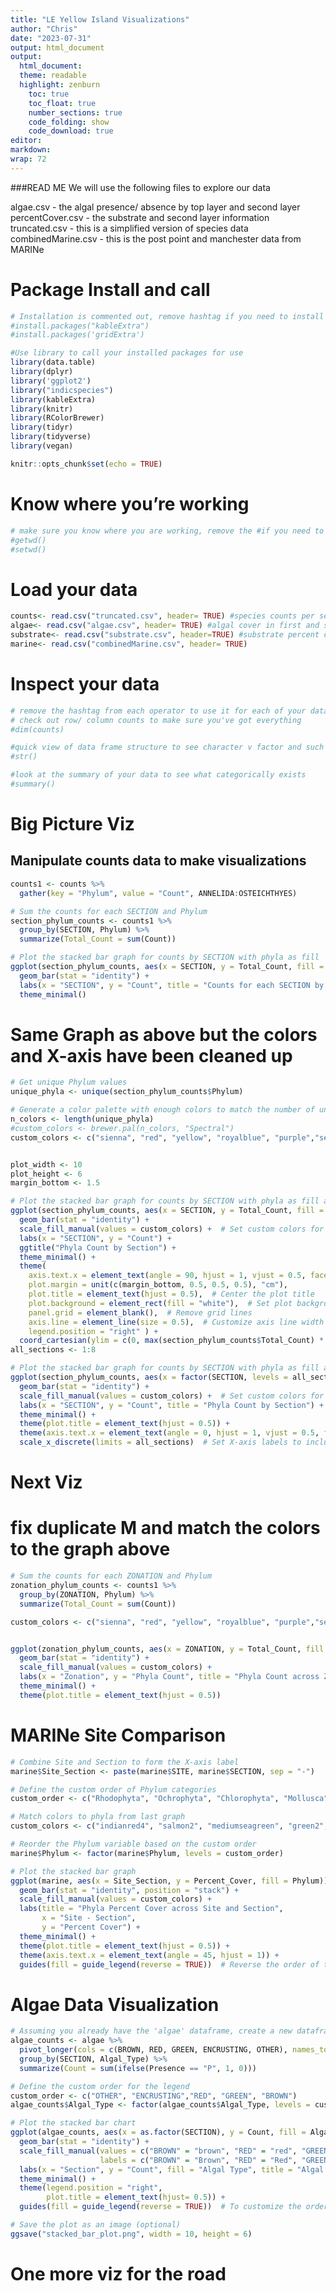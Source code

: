 ```yaml
---
title: "LE Yellow Island Visualizations"
author: "Chris"
date: "2023-07-31"
output: html_document
output: 
  html_document: 
  theme: readable 
  highlight: zenburn 
    toc: true 
    toc_float: true 
    number_sections: true 
    code_folding: show 
    code_download: true 
editor: 
markdown: 
wrap: 72 
---
```


###READ ME We will use the following files to explore our data

algae.csv - the algal presence/ absence by top layer and second layer percentCover.csv - the substrate and second layer information 
truncated.csv - this is a simplified version of species data
combinedMarine.csv - this is the post point and manchester data from MARINe

# Package Install and call
```r

# Installation is commented out, remove hashtag if you need to install
#install.packages("kableExtra")
#install.packages('gridExtra')

```

```r

#Use library to call your installed packages for use
library(data.table)
library(dplyr)
library('ggplot2')
library("indicspecies")
library(kableExtra)
library(knitr)
library(RColorBrewer)
library(tidyr)
library(tidyverse)
library(vegan)

```

```r
knitr::opts_chunk$set(echo = TRUE)
```

# Know where you're working
```r

# make sure you know where you are working, remove the #if you need to make this work
#getwd()
#setwd()

```

# Load your data
```r

counts<- read.csv("truncated.csv", header= TRUE) #species counts per section
algae<- read.csv("algae.csv", header= TRUE) #algal cover in first and second layer of each quadrat
substrate<- read.csv("substrate.csv", header=TRUE) #substrate percent cover in first and second layer of each quadrat
marine<- read.csv("combinedMarine.csv", header= TRUE)

```

# Inspect your data
```r

# remove the hashtag from each operator to use it for each of your data sets
# check out row/ column counts to make sure you've got everything
#dim(counts)

#quick view of data frame structure to see character v factor and such
#str()

#look at the summary of your data to see what categorically exists
#summary()

```
# Big Picture Viz
## Manipulate counts data to make visualizations
```r

counts1 <- counts %>%
  gather(key = "Phylum", value = "Count", ANNELIDA:OSTEICHTHYES)

# Sum the counts for each SECTION and Phylum
section_phylum_counts <- counts1 %>%
  group_by(SECTION, Phylum) %>%
  summarize(Total_Count = sum(Count))

# Plot the stacked bar graph for counts by SECTION with phyla as fill
ggplot(section_phylum_counts, aes(x = SECTION, y = Total_Count, fill = Phylum)) +
  geom_bar(stat = "identity") +
  labs(x = "SECTION", y = "Count", title = "Counts for each SECTION by Phylum") +
  theme_minimal()

```

# Same Graph as above but the colors and X-axis have been cleaned up
```r

# Get unique Phylum values
unique_phyla <- unique(section_phylum_counts$Phylum)

# Generate a color palette with enough colors to match the number of unique Phylum values
n_colors <- length(unique_phyla)
#custom_colors <- brewer.pal(n_colors, "Spectral")
custom_colors <- c("sienna", "red", "yellow", "royalblue", "purple","seagreen", "black", "orange", "lightgrey")


plot_width <- 10
plot_height <- 6
margin_bottom <- 1.5

# Plot the stacked bar graph for counts by SECTION with phyla as fill and custom colors
ggplot(section_phylum_counts, aes(x = SECTION, y = Total_Count, fill = Phylum)) +
  geom_bar(stat = "identity") +
  scale_fill_manual(values = custom_colors) +  # Set custom colors for the phyla
  labs(x = "SECTION", y = "Count") +
  ggtitle("Phyla Count by Section") +
  theme_minimal() +
  theme(
    axis.text.x = element_text(angle = 90, hjust = 1, vjust = 0.5, face = "bold"),
    plot.margin = unit(c(margin_bottom, 0.5, 0.5, 0.5), "cm"),
    plot.title = element_text(hjust = 0.5),  # Center the plot title
    plot.background = element_rect(fill = "white"),  # Set plot background color
    panel.grid = element_blank(),  # Remove grid lines
    axis.line = element_line(size = 0.5),  # Customize axis line width
    legend.position = "right" ) +
  coord_cartesian(ylim = c(0, max(section_phylum_counts$Total_Count) * 1.1))  # Adjust Y-axis limits# Plot the stacked bar graph for counts by SECTION with phyla as fill and custom colors
all_sections <- 1:8

# Plot the stacked bar graph for counts by SECTION with phyla as fill and custom colors
ggplot(section_phylum_counts, aes(x = factor(SECTION, levels = all_sections), y = Total_Count, fill = Phylum)) +
  geom_bar(stat = "identity") +
  scale_fill_manual(values = custom_colors) +  # Set custom colors for the phyla
  labs(x = "SECTION", y = "Count", title = "Phyla Count by Section") +
  theme_minimal() +
  theme(plot.title = element_text(hjust = 0.5)) +
  theme(axis.text.x = element_text(angle = 0, hjust = 1, vjust = 0.5, face = "bold")) +
  scale_x_discrete(limits = all_sections)  # Set X-axis labels to include all sections from 1 to 8

```

# Next Viz
# fix duplicate M and match the colors to the graph above
```r

# Sum the counts for each ZONATION and Phylum
zonation_phylum_counts <- counts1 %>%
  group_by(ZONATION, Phylum) %>%
  summarize(Total_Count = sum(Count))

custom_colors <- c("sienna", "red", "yellow", "royalblue", "purple","seagreen", "black", "orange", "lightgrey")


ggplot(zonation_phylum_counts, aes(x = ZONATION, y = Total_Count, fill = Phylum)) +
  geom_bar(stat = "identity") +
  scale_fill_manual(values = custom_colors) +
  labs(x = "Zonation", y = "Phyla Count", title = "Phyla Count across Zonation") +
  theme_minimal() +
  theme(plot.title = element_text(hjust = 0.5))

```

# MARINe Site Comparison
```r

# Combine Site and Section to form the X-axis label
marine$Site_Section <- paste(marine$SITE, marine$SECTION, sep = "-")

# Define the custom order of Phylum categories
custom_order <- c("Rhodophyta", "Ochrophyta", "Chlorophyta", "Mollusca", "Cnidaria",  "Arthropoda")

# Match colors to phyla from last graph
custom_colors <- c("indianred4", "salmon2", "mediumseagreen", "green2", "royalblue","red")

# Reorder the Phylum variable based on the custom order
marine$Phylum <- factor(marine$Phylum, levels = custom_order)

# Plot the stacked bar graph
ggplot(marine, aes(x = Site_Section, y = Percent_Cover, fill = Phylum)) +
  geom_bar(stat = "identity", position = "stack") +
  scale_fill_manual(values = custom_colors) +
  labs(title = "Phyla Percent Cover across Site and Section",
       x = "Site - Section",
       y = "Percent Cover") +
  theme_minimal() +
  theme(plot.title = element_text(hjust = 0.5)) +
  theme(axis.text.x = element_text(angle = 45, hjust = 1)) +
  guides(fill = guide_legend(reverse = TRUE))  # Reverse the order of the legend

```
# Algae Data Visualization
```r


# Assuming you already have the 'algae' dataframe, create a new dataframe with the desired format
algae_counts <- algae %>%
  pivot_longer(cols = c(BROWN, RED, GREEN, ENCRUSTING, OTHER), names_to = "Algal_Type", values_to = "Presence") %>%
  group_by(SECTION, Algal_Type) %>%
  summarize(Count = sum(ifelse(Presence == "P", 1, 0)))

# Define the custom order for the legend
custom_order <- c("OTHER", "ENCRUSTING","RED", "GREEN", "BROWN")
algae_counts$Algal_Type <- factor(algae_counts$Algal_Type, levels = custom_order)

# Plot the stacked bar chart
ggplot(algae_counts, aes(x = as.factor(SECTION), y = Count, fill = Algal_Type)) +
  geom_bar(stat = "identity") +
  scale_fill_manual(values = c("BROWN" = "brown", "RED" = "red", "GREEN" = "seagreen4", "ENCRUSTING" = "purple", "OTHER" = "gray"),
                    labels = c("BROWN" = "Brown", "RED" = "Red", "GREEN" = "Green", "ENCRUSTING" = "Encrusting", "OTHER" = "Other")) +
  labs(x = "Section", y = "Count", fill = "Algal Type", title = "Algal Cover by Section") +
  theme_minimal() +
  theme(legend.position = "right",
        plot.title = element_text(hjust= 0.5)) +
  guides(fill = guide_legend(reverse = TRUE))  # To customize the order of names in the legend

# Save the plot as an image (optional)
ggsave("stacked_bar_plot.png", width = 10, height = 6)


```

# One more viz for the road
```r

```

